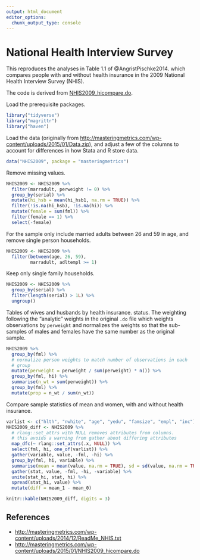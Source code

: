 ```yaml
---
output: html_document
editor_options:
  chunk_output_type: console
---
```

# National Health Interview Survey

This reproduces the analyses in Table 1.1 of @AngristPischke2014.
which compares people with and without health insurance in the 2009 National Health Interview Survey (NHIS).

The code is derived from  [NHIS2009_hicompare.do](http://masteringmetrics.com/wp-content/uploads/2015/01/NHIS2009_hicompare.do).

Load the prerequisite packages.
```r
library("tidyverse")
library("magrittr")
library("haven")
```

Load the data (originally from <http://masteringmetrics.com/wp-content/uploads/2015/01/Data.zip>), and adjust a few of the columns to account for differences in
how Stata and R store data.
```r
data("NHIS2009", package = "masteringmetrics")
```
Remove missing values.
```r
NHIS2009 <- NHIS2009 %>%
  filter(marradult, perweight != 0) %>%
  group_by(serial) %>%
  mutate(hi_hsb = mean(hi_hsb1, na.rm = TRUE)) %>%
  filter(!is.na(hi_hsb), !is.na(hi)) %>%
  mutate(female = sum(fml)) %>%
  filter(female == 1) %>%
  select(-female)
```

For the sample only include married adults between 26 and 59 in age, and remove single person households.
```r
NHIS2009 <- NHIS2009 %>%
  filter(between(age, 26, 59),
         marradult, adltempl >= 1)

```
Keep only single family households.
```r
NHIS2009 <- NHIS2009 %>%
  group_by(serial) %>%
  filter(length(serial) > 1L) %>%
  ungroup()
```

Tables of wives and husbands by health insurance. status.
The weighting following the "analytic" weights in the original `.do` file which weights observations by `perweight` and normalizes the weights so that the sub-samples of males and females have the same number as the original sample.
```r
NHIS2009 %>%
  group_by(fml) %>%
  # normalize person weights to match number of observations in each
  # group
  mutate(perweight = perweight / sum(perweight) * n()) %>%
  group_by(fml, hi) %>%
  summarise(n_wt = sum(perweight)) %>%
  group_by(fml) %>%
  mutate(prop = n_wt / sum(n_wt))

```

Compare sample statistics of mean and women, with and without health insurance.
```r
varlist <- c("hlth", "nwhite", "age", "yedu", "famsize", "empl", "inc")
NHIS2009_diff <- NHIS2009 %>%
  # rlang::set_attrs with NULL removes attributes from columns.
  # this avoids a warning from gather about differing attributes
  map_dfc(~ rlang::set_attrs(.x, NULL)) %>%
  select(fml, hi, one_of(varlist)) %>%
  gather(variable, value, -fml, -hi) %>%
  group_by(fml, hi, variable) %>%
  summarise(mean = mean(value, na.rm = TRUE), sd = sd(value, na.rm = TRUE)) %>%
  gather(stat, value, -fml, -hi, -variable) %>%
  unite(stat_hi, stat, hi) %>%
  spread(stat_hi, value) %>%
  mutate(diff = mean_1 - mean_0)
```

```r
knitr::kable(NHIS2009_diff, digits = 3)
```

## References

-   <http://masteringmetrics.com/wp-content/uploads/2014/12/ReadMe_NHIS.txt>
-   <http://masteringmetrics.com/wp-content/uploads/2015/01/NHIS2009_hicompare.do>
